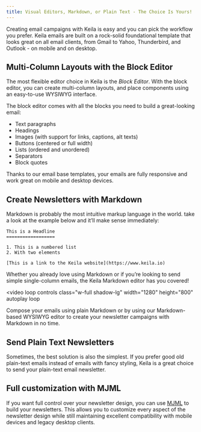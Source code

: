 ```yaml
---
title: Visual Editors, Markdown, or Plain Text - The Choice Is Yours!
---
```


Creating email campaigns with Keila is easy and you can pick the workflow you
prefer. Keila emails are built on a rock-solid foundational template that looks
great on all email clients, from Gmail to Yahoo, Thunderbird, and Outlook - on
mobile and on desktop.

<KeilaImage
  src="/src/assets/screenshots/block-editor.png"
  alt="Screenshot of the Keila block editor with a multi-column layout"
/>

## Multi-Column Layouts with the Block Editor

The most flexible editor choice in Keila is the _Block Editor_. With the block
editor, you can create multi-column layouts, and place components using an
easy-to-use WYSIWYG interface.

The block editor comes with all the blocks you need to build a great-looking
email:

- Text paragraphs
- Headings
- Images (with support for links, captions, alt texts)
- Buttons (centered or full width)
- Lists (ordered and unordered)
- Separators
- Block quotes

Thanks to our email base templates, your emails are fully responsive and work
great on mobile and desktop devices.

## Create Newsletters with Markdown

Markdown is probably the most intuitive markup language in the world. take a
look at the example below and it’ll make sense immediately:

```
This is a Headline
==================

1. This is a numbered list
2. With two elements

[This is a link to the Keila website](https://www.keila.io)
```

Whether you already love using Markdown or if you’re looking to send simple
single-column emails, the Keila Markdown editor has you covered!

<div class="md:flex flex-row gap-5">
  <KeilaImage
    src="/src/assets/screenshots/markdown-editor.png"
    alt="Screenshot of the Keila Markdown editor"
  />
  <KeilaImage
    src="/src/assets/screenshots/markdown-editor-wysiwyg.png"
    alt="Screenshot of the Keila Markdown editor in WYSIWYG mode"
  />
</div>

<video
  loop
  controls
  class="w-full shadow-lg"
  width="1280"
  height="800"
  autoplay
  loop
>
  <source src="/updates/2022-02-22-markdown-as-you-type.mp4" type="video/mp4" />
</video>

Compose your emails using plain Markdown or by using our Markdown-based WYSIWYG
editor to create your newsletter campaigns with Markdown in no time.

## Send Plain Text Newsletters

Sometimes, the best solution is also the simplest. If you prefer good old
plain-text emails instead of emails with fancy styling, Keila is a great choice
to send your plain-text email newsletter.

<KeilaImage
  src="/src/assets/screenshots/plain-text-editor.png"
  alt="Screenshot of the Keila plain-text editor"
/>

## Full customization with MJML

If you want full control over your newsletter design, you can use
[MJML](https://mjml.io/) to build your newsletters. This allows you
to customize every aspect of the newsletter design while still
maintaining excellent compatibility with mobile devices and legacy
desktop clients.

<KeilaImage
  src="/src/assets/updates/2024-08-21-mjml.png"
  alt="Screenshot of the Keila MJML editor"
/>
